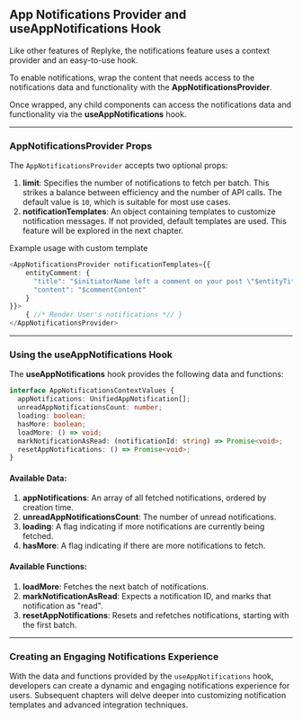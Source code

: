## App Notifications Provider and useAppNotifications Hook

Like other features of Replyke, the notifications feature uses a context provider and an easy-to-use hook.

To enable notifications, wrap the content that needs access to the notifications data and functionality with the **AppNotificationsProvider**.

Once wrapped, any child components can access the notifications data and functionality via the **useAppNotifications** hook.

---

### AppNotificationsProvider Props

The `AppNotificationsProvider` accepts two optional props:

1.  **limit**: Specifies the number of notifications to fetch per batch. This strikes a balance between efficiency and the number of API calls. The default value is `10`, which is suitable for most use cases.
2.  **notificationTemplates**: An object containing templates to customize notification messages. If not provided, default templates are used. This feature will be explored in the next chapter.

Example usage with custom template

```typescript
<AppNotificationsProvider notificationTemplates={{
    entityComment: {
      "title": "$initiatorName left a comment on your post \"$entityTitle\"",
      "content": "$commentContent"
    }
}}>
    { //* Render User's notifications *// }
</AppNotificationsProvider>
```

---

### Using the useAppNotifications Hook

The **useAppNotifications** hook provides the following data and functions:

```typescript
interface AppNotificationsContextValues {
  appNotifications: UnifiedAppNotification[];
  unreadAppNotificationsCount: number;
  loading: boolean;
  hasMore: boolean;
  loadMore: () => void;
  markNotificationAsRead: (notificationId: string) => Promise<void>;
  resetAppNotifications: () => Promise<void>;
}
```

#### Available Data:

1.  **appNotifications**: An array of all fetched notifications, ordered by creation time.
2.  **unreadAppNotificationsCount**: The number of unread notifications.
3.  **loading**: A flag indicating if more notifications are currently being fetched.
4.  **hasMore**: A flag indicating if there are more notifications to fetch.

#### Available Functions:

1.  **loadMore**: Fetches the next batch of notifications.
2.  **markNotificationAsRead**: Expects a notification ID, and marks that notification as "read".
3.  **resetAppNotifications**: Resets and refetches notifications, starting with the first batch.

---

### Creating an Engaging Notifications Experience

With the data and functions provided by the `useAppNotifications` hook, developers can create a dynamic and engaging notifications experience for users. Subsequent chapters will delve deeper into customizing notification templates and advanced integration techniques.
